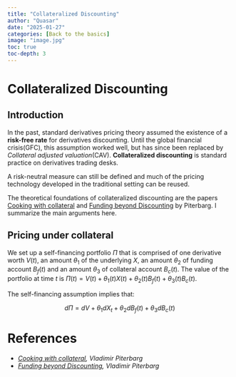 ```yaml
---
title: "Collateralized Discounting"
author: "Quasar"
date: "2025-01-27"
categories: [Back to the basics]      
image: "image.jpg"
toc: true
toc-depth: 3
---
```


# Collateralized Discounting

## Introduction

In the past, standard derivatives pricing theory assumed the existence of a **risk-free rate** for derivatives discounting. Until the global financial crisis(GFC), this assumption worked well, but has since been replaced by *Collateral adjusted valuation*(CAV). **Collateralized discounting** is standard practice on derivatives trading desks. 

A risk-neutral measure can still be defined and much of the pricing technology developed in the traditional setting can be reused.

The theoretical foundations of collateralized discounting are the papers [Cooking with collateral](http://janroman.dhis.org/finance/Kreditrisk/Risk_Cooking%20with%20collateralpdf.pdf) and [Funding beyond Discounting](https://www.researchgate.net/profile/Vladimir-Piterbarg-2/publication/284078682_Funding_beyond_Discounting_Collateral_Agreements_and_Derivatives_Pricing/links/614c85a9a595d06017e55b0e/Funding-beyond-Discounting-Collateral-Agreements-and-Derivatives-Pricing.pdf) by Piterbarg. I summarize the main arguments here.

## Pricing under collateral

We set up a self-financing portfolio $\Pi$  that is comprised of one derivative worth $V(t)$, an amount $\theta_1$ of the underlying $X$, an amount $\theta_2$ of funding account $B_f(t)$ and an amount $\theta_3$ of collateral account $B_c(t)$. The value of the portfolio at time $t$ is $\Pi(t) = V(t) + \theta_1(t) X(t) + \theta_2(t) B_f(t) + \theta_3(t) B_c(t)$.

The self-financing assumption implies that:

$$
d\Pi = dV + \theta_1 dX_t + \theta_2 dB_f(t) + \theta_3 dB_c(t)
$$



# References {.appendix}

- *[Cooking with collateral](http://janroman.dhis.org/finance/Kreditrisk/Risk_Cooking%20with%20collateralpdf.pdf), Vladimir Piterbarg*
- *[Funding beyond Discounting](https://www.researchgate.net/profile/Vladimir-Piterbarg-2/publication/284078682_Funding_beyond_Discounting_Collateral_Agreements_and_Derivatives_Pricing/links/614c85a9a595d06017e55b0e/Funding-beyond-Discounting-Collateral-Agreements-and-Derivatives-Pricing.pdf), Vladimir Piterbarg*